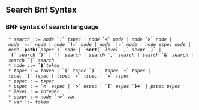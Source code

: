 ==  Search Bnf Syntax ==

=== BNF syntax of search language ===

  * ''search'' ::= ''node'' `''':'''` ''tspec'' | ''node'' `'''&lt;'''` ''node'' | ''node'' `'''&gt;'''` ''node'' | ''node'' `'''=='''` ''node'' | ''node'' `'''!='''` ''node'' | ''node'' `'''!='''` ''node'' | ''node'' ''espec'' ''node'' | ''node'' `'''path('''`''pspec''`''')'''` ''node'' | `'''sort('''` ''level'' `''','''` ''sexpr'' '''`)`''' | `'''('''` ''search'' `''')'''` | `'''!'''` ''search'' | ''search'' '''`,`''' ''search'' | ''search'' '''`&amp;`''' ''search'' | ''search'' '''`|`''' ''search''
  * ''node'' ::= '''`$` '''''token''
  * ''tspec'' ::= ''token'' | `'''('''` ''tspec'' `''')'''` | ''tspec'' `'''+'''` ''tspec'' | ''tspec'' `'''|'''` ''tspec'' | ''tspec'' `'''-'''` ''tspec'' | `'''-'''` ''tspec''
  * ''espec'' ::= ''tspec''
  * ''pspec'' ::= `'''&lt;'''` ''espec'' | `'''&gt;'''` ''espec'' | `'''{'''` ''espec'' `'''}+'''` | ''pspec'' ''pspec''
  * ''level'' ::= ''integer''
  * ''sexpr'' ::= ''node'' `'''-&gt;'''` ''var''
  * ''var'' ::= ''token''
